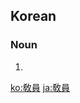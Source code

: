 {{also|教員|教员}}
==Korean==
{{ko-hanjatab}}

===Noun===
{{ko-noun|hj|hangeul=교원}}

# {{hanja form of|교원|[[teacher]]; [[educator]]; [[instructor]]}}

[[ko:敎員]]
[[ja:敎員]]